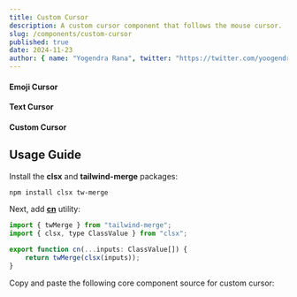 ```yaml
---
title: Custom Cursor
description: A custom cursor component that follows the mouse cursor.
slug: /components/custom-cursor
published: true
date: 2024-11-23
author: { name: "Yogendra Rana", twitter: "https://twitter.com/yoogendra_rana" }
---
```


#### Emoji Cursor
<ComponentCodePreview category="examples" name="custom-cursor-basic" />

#### Text Cursor
<ComponentCodePreview category="examples" name="custom-cursor-text" />

#### Custom Cursor
<ComponentCodePreview category="examples" name="custom-cursor-complex" />

## Usage Guide

Install the **clsx** and **tailwind-merge** packages:
```bash
npm install clsx tw-merge
```

Next, add [**cn**](https://github.com/yogendrarana/craftui/blob/master/src/lib/utils.ts) utility:
```jsx
import { twMerge } from "tailwind-merge";
import { clsx, type ClassValue } from "clsx";

export function cn(...inputs: ClassValue[]) {
    return twMerge(clsx(inputs));
}
```

Copy and paste the following core component source for custom cursor:
<ComponentSource category="core" name="custom-cursor" />